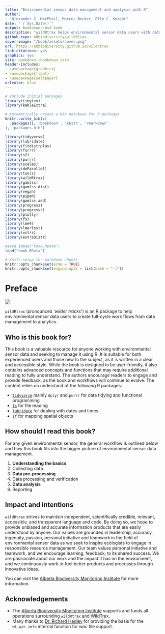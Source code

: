 ```yaml
---
title: "Environmental sensor data management and analysis with R"
author: 
- "Alexander G. MacPhail, Marcus Becker, Elly C. Knight"
date: "`r Sys.Date()`"
output: bookdown::bs4_book
description: "wildRtrax helps environmental sensor data users with data management and analytics"
github-repo: ABbiodiversity/wildRtrax
cover-image: "/book/assets/cover.png"
url: https://abbiodiversity.github.io/wildRtrax
link-citations: yes
graphics: yes
site: bookdown::bookdown_site
header-includes:
- \usepackage{graphicx}
- \usepackage{float}
- \usepackage{wallpaper}
urlcolor: blue
---
```


```r
# Include initial packages
library(tinytex)
library(kableExtra)

# Automatically create a bib database for R packages
knitr::write_bib(c(
  .packages(), 'bookdown', 'knitr', 'rmarkdown'
), 'packages.bib')

library(tidyverse)
library(lubridate)
library(fitdistrplus)
library(furrr)
library(sf)
library(purrr)
library(scales)
library(doParallel)
library(tools)
library(wildRtrax)
library(gamlss)
library(gamlss.dist)
library(vegan)
library(pipeR)
library(gamlss.add)
library(progress)
library(progressr)
library(plotly)
library(fs)
library(lme4)
library(lmerTest)
library(vctrs)
library(extraDistr)

#save.image("book.RData")
load("book.RData")
```

```r
# Knitr setup for markdown chunks
knitr::opts_chunk$set(echo = TRUE)
knitr::opts_chunk$set(engine.opts = list(bash = "-l"))
```

# Preface {-}

![](assets/cover.png)

`wildRtrax` (pronounced *‘wilder tracks’*) is an R package to help environmental sensor data users to create full-cycle work flows from data management to analytics.

## Who is this book for?

This book is a valuable resource for anyone working with environmental sensor data and seeking to manage it using R. It is suitable for both experienced users and those new to the subject, as it is written in a clear and accessible style. While the book is designed to be user-friendly, it also contains advanced concepts and functions that may require additional reading to fully understand. The authors encourage readers to engage and provide feedback, as the book and workflows will continue to evolve. The content relies on understand of the following R packages:

* [`tidyverse`]() mainly `dplyr` and `purrr` for data tidying and functional programming
* [`fs`]() for file reading
* [`lubridate`]() for dealing with dates and times
* [`sf`]() for mapping spatial objects

## How should I read this book?

For any given environmental sensor, the general workflow is outlined below and how this book fits into the bigger picture of environmental sensor data management. 

1. **Understanding the basics**
2. Collecting data
3. **Data pre-processing** 
4. Data processing and verification
5. **Data analysis**
6. Reporting

## Impact and intentions

`wildRtrax` strives to maintain independent, scientifically credible, relevant, accessible, and transparent language and code. By doing so, we hope to provide unbiased and accurate information products that are easily understood by anyone. Our values are grounded in leadership, accuracy, ingenuity, passion, personal initiative and teamwork in the field of environmental sensor data as we seek to inspire ecologists to engage in responsible resource management. Our team values personal initiative and teamwork, and we encourage learning, feedback, to its shared success. We are passionate about our work and the impact it has on the environment, and we continuously work to fuel better products and processes through innovative ideas.

You can visit the [Alberta Biodiversity Monitoring Institute](https://abmi.ca/home/about-us/our-vision-mission.html) for more information.

## Acknowledgements

* The [Alberta Biodiversity Monitoring Institute](https://abmi.ca) supports and funds all operations surrounding `wildRtrax` and [WildTrax](https://www.wildtrax.ca).
* Many thanks to [Dr. Richard Hedley](https://richardwhedley.wordpress.com/) for providing the basis for the `wt_wac_info` internal function for *wac* file support.

